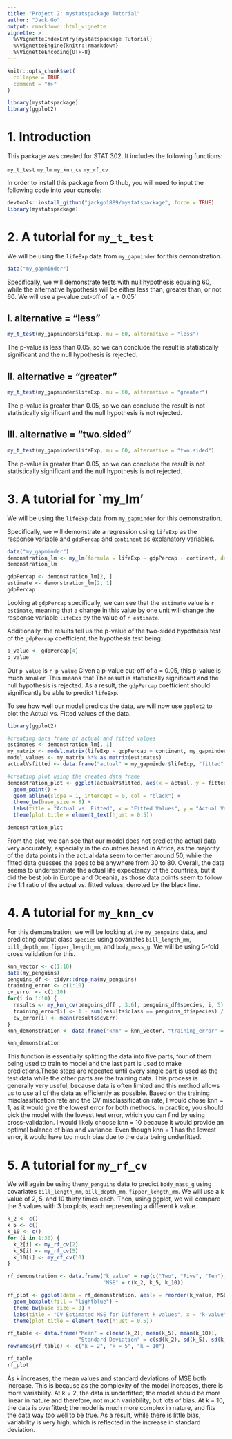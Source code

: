 ```yaml
---
title: "Project 2: mystatspackage Tutorial"
author: "Jack Go"
output: rmarkdown::html_vignette
vignette: >
  %\VignetteIndexEntry{mystatspackage Tutorial}
  %\VignetteEngine{knitr::rmarkdown}
  %\VignetteEncoding{UTF-8}
---
```

  
```r
knitr::opts_chunk$set(
  collapse = TRUE,
  comment = "#>"
)
```

```r
library(mystatspackage)
library(ggplot2)
```

# 1. Introduction

This package was created for STAT 302. It includes the following functions:
  
`my_t_test`
`my_lm`
`my_knn_cv`
`my_rf_cv`

In order to install this package from Github, you will need to input the following code into your console:
```r
devtools::install_github("jackgo1889/mystatspackage", force = TRUE)
library(mystatspackage)
```

# 2. A tutorial for `my_t_test`

We will be using the `lifeExp` data from `my_gapminder` for this demonstration.

```r
data("my_gapminder")
```

Specifically, we will demonstrate tests with null hypothesis equaling 60, while the alternative hypothesis will be either less than, greater than, or not 60. We will use a p-value cut-off of 'a = 0.05'

## I. alternative = "less"

\begin{align}
H_0: \mu &= 60,\\
H_a: \mu &< 60.
\end{align}

```r
my_t_test(my_gapminder$lifeExp, mu = 60, alternative = "less")
```

The p-value is less than 0.05, so we can conclude the result is statistically significant and the null hypothesis is rejected.

## II. alternative = "greater"

\begin{align}
H_0: \mu &= 60,\\
H_a: \mu &> 60.
\end{align}

```r
my_t_test(my_gapminder$lifeExp, mu = 60, alternative = "greater")
```

The p-value is greater than 0.05, so we can conclude the result is not statistically significant and the null hypothesis is not rejected.

## III. alternative = "two.sided"

\begin{align}
H_0: \mu &= 60,\\
H_a: \mu &\neq 60.
\end{align}

```r
my_t_test(my_gapminder$lifeExp, mu = 60, alternative = "two.sided")
```

The p-value is greater than 0.05, so we can conclude the result is not statistically significant and the null hypothesis is not rejected.

# 3. A tutorial for `my_lm'

We will be using the `lifeExp` data from `my_gapminder` for this demonstration.

Specifically, we will demonstrate a regression using `lifeExp` as the response variable and `gdpPercap` and `continent` as explanatory variables. 

```r
data("my_gapminder")
demonstration_lm <- my_lm(formula = lifeExp ~ gdpPercap + continent, data = my_gapminder)
demonstration_lm
```

```r
gdpPercap <- demonstration_lm[2, ]
estimate <- demonstration_lm[2, 1]
gdpPercap
```

Looking at `gdpPercap` specifically, we can see that the `estimate` value is `r estimate`, meaning that a change in this value by one unit will change the response variable `lifeExp` by the value of `r estimate`.

Additionally, the results tell us the p-value of the two-sided hypothesis test of the `gdpPercap` coefficient, the hypothesis test being:
  
  \begin{align}
H_0: \beta &= 0,\\
H_a: \beta &\neq 0.
\end{align}

```r
p_value <- gdpPercap[4]
p_value
```

Our `p_value` is `r p_value` Given a p-value cut-off of a = 0.05, this p-value is much smaller. This means that The result is statistically significant and the null hypothesis is rejected. As a result, the `gdpPercap` coefficient should significantly be able to predict `lifeExp`.

To see how well our model predicts the data, we will now use `ggplot2` to plot the Actual vs. Fitted values of the data.

```r
library(ggplot2)

#creating data frame of actual and fitted values
estimates <- demonstration_lm[, 1]
my_matrix <- model.matrix(lifeExp ~ gdpPercap + continent, my_gapminder)
model_values <- my_matrix %*% as.matrix(estimates)
actualVsfitted <- data.frame("actual" = my_gapminder$lifeExp, "fitted" = model_values, "Continent" = my_gapminder$continent)

#creating plot using the created data frame
demonstration_plot <- ggplot(actualVsfitted, aes(x = actual, y = fitted, color = Continent)) +
  geom_point() +
  geom_abline(slope = 1, intercept = 0, col = "black") + 
  theme_bw(base_size = 8) +
  labs(title = "Actual vs. Fitted", x = "Fitted Values", y = "Actual Values") + 
  theme(plot.title = element_text(hjust = 0.5))

demonstration_plot
```

From the plot, we can see that our model does not predict the actual data very accurately, especially in the countries based in Africa, as the majority of the data points in the actual data seem to center around 50, while the fitted data guesses the ages to be anywhere from 30 to 80. Overall, the data seems to underestimate the actual life expectancy of the countries, but it did the best job in Europe and Oceania, as those data points seem to follow the 1:1 ratio of the actual vs. fitted values, denoted by the black line.

# 4. A tutorial for `my_knn_cv`

For this demonstration, we will be looking at the `my_penguins` data, and predicting output class `species` using covariates `bill_length_mm`, `bill_depth_mm`, `fipper_length_mm`, and `body_mass_g`. We will be using 5-fold cross validation for this.

```r

knn_vector <- c(1:10)
data(my_penguins)
penguins_df <- tidyr::drop_na(my_penguins)
training_error <- c(1:10)
cv_error <- c(1:10)
for(i in 1:10) {
  results <- my_knn_cv(penguins_df[ , 3:6], penguins_df$species, i, 5)
  training_error[i] <- 1 - sum(results$class == penguins_df$species) / nrow(penguins_df)
  cv_error[i] <- mean(results$cvErr)
}
knn_demonstration <- data.frame("knn" = knn_vector, "training_error" = training_error, "cv_error" = cv_error)

knn_demonstration
```
This function is essentially splitting the data into five parts, four of them being used to train to model and the last part is used to make predictions.These steps are repeated until every single part is used as the test data while the other parts are the training data. This process is generally very useful, because data is often limited and this method allows us to use all of the data as efficiently as possible. Based on the training misclassification rate and the CV misclassification rate, I would chose knn = 1, as it would give the lowest error for both methods. In practice, you should pick the model with the lowest test error, which you can find by using cross-validation. I would likely choose knn = 10 because it would provide an optimal balance of bias and variance. Even though knn = 1 has the lowest error, it would have too much bias due to the data being underfitted.

# 5. A tutorial for `my_rf_cv`

We will again be using the`my_penguins` data to predict `body_mass_g` using covariates `bill_length_mm`, `bill_depth_mm`, `fipper_length_mm`. We will use a k value of 2, 5, and 10 thirty times each. Then, using ggplot, we will compare the 3 values with 3 boxplots, each representing a different k value.

```r
k_2 <- c()
k_5 <- c()
k_10 <- c()
for (i in 1:30) {
  k_2[i] <- my_rf_cv(2)
  k_5[i] <- my_rf_cv(5)
  k_10[i] <- my_rf_cv(10)
}
```

```r
rf_demonstration <- data.frame("k_value" = rep(c("Two", "Five", "Ten"), each = 30), 
                               "MSE" = c(k_2, k_5, k_10))

rf_plot <- ggplot(data = rf_demonstration, aes(x = reorder(k_value, MSE), y = MSE, group = k_value)) + 
  geom_boxplot(fill = "lightblue") +
  theme_bw(base_size = 8) +
  labs(title = "CV Estimated MSE for Different k-values", x = "k-value", y = "MSE") +
  theme(plot.title = element_text(hjust = 0.5))

rf_table <- data.frame("Mean" = c(mean(k_2), mean(k_5), mean(k_10)), 
                       "Standard Deviation" = c(sd(k_2), sd(k_5), sd(k_10)))
rownames(rf_table) <- c("k = 2", "k = 5", "k = 10")

rf_table
rf_plot
```

As k increases, the mean values and standard deviations of MSE both increase. This is because as the complexity of the model increases, there is more variability. At k = 2, the data is underfitted; the model should be more linear in nature and therefore, not much variability, but lots of bias. At k = 10, the data is overfitted; the model is much more complex in nature, and fits the data way too well to be true. As a result, while there is little bias, variability is very high, which is reflected in the increase in standard deviation.
